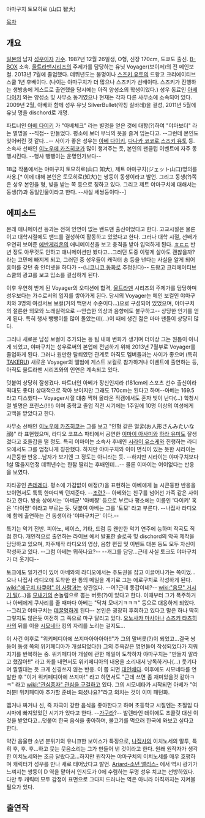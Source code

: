 야마구치 토모히로 (山口 智大)

[[목차]]

== 개요 ==

[[일본]]의 남자 [[성우]]이자 [[가수]]. 1987년 12월 26일생, O형, 신장 170cm, 도쿄도 출신. [[B-BOX]] 소속.
[[울트라맨]]시리즈의 주제가를 담당하는 유닛 Voyager(보이저)의 전 메인보컬. 2013년 7월에 졸업했다.
데뷔년도는 불명이나 [[스즈키 유토]]의 드왕고 크리에이티브 스쿨 1년 후배이다. (나이는 야마구치가 더 많으나 스즈키가 선배이다. 스즈키가 진행하는 생방송에 게스트로 출연했을 당시에는 아직 양성소의 학생이었다.)
성우 동료인 [[아베 다이키]] 와는 양성소 및 사무소 동기였으나 현재는 각자 다른 사무소에 소속되어 있다.
2009년 2월, 아베와 함께 성우 유닛 SilverBullet(약칭 실바레)을 결성, 2011년 5월에 유닛 명을 dischord로 개명.

파트너인 [[아베 다이키]] 가 "아베체크" 라는 별명을 얻은 것에 대항(?)하여 "야마보더" 라는 별명을 --직접-- 만들었다. 
평소에 보더 무늬의 옷을 즐겨 입는다고. --그런데 본인도 잊어버린 것 같다...--
사이가 좋은 성우는 [[아베 다이키]], [[다나카 코코로]],[[스즈키 유토]] 등. 소속사 선배인 [[이노우에 카즈히코]]가 많이 챙겨주는 듯, 본인의 팬클럽 이벤트에 자주 동행시킨다. --행사 뺑뺑이는 운명인가보다--

18금 작품에서는 야마구치 토모히로(山口 知大), 제트 야마구치(ジェット山口)명의를 사용.[* 이에 대해 본인은 토모히로(知大)는 쌍둥이 동생이라고 발언. 그리고 동생(?)쪽은 성우 본인을 형, 빛을 받는 쪽 등으로 칭하고 있다. 그리고 제트 야마구치에 대해서는 동생(?)과 동일인물이라고 한다. --사실 세쌍둥이다--]


== 에피소드 ==

본래 애니메이션 등과는 전혀 인연이 없는 밴드맨 출신이었다고 한다. 고교시절은 물론이고 대학시절에도 밴드를 결성하여 활동하고 있었다고 한다. 그러나 대학 시절, 선배가 우연히 보여준 [[에반게리온]]의 애니메이션을 보고 충격을 받아 입덕하게 된다. [[ㅎㄷㄷ]] 반 년 정도 아무것도 안하고 애니메이션만 봤다고...그러던 도중 이렇게 살아도 괜찮을까? 라는 고민에 빠지게 되고, 그러던 중 성우들이 캐릭터 송 등을 낸다는 사실을 알게 되어 흥미를 갖던 중 인터넷을 하다가 --([[니코니코 동화]]로 추정된다)-- 드왕고 크리에이티브 스쿨의 광고를 보고 입소를 결심하게 된다.

이후 우연히 받게 된 Voyager의 오디션에 합격, [[울트라맨]] 시리즈의 주제가를 담당하며 성우보다는 가수로서의 입지를 쌓아가게 된다.
당시의 Voyager는 메인 보컬인 야마구치와 3명의 여성서브 보컬(거의 백댄서 수준이다...)으로 구성되어 있었으며, 야마구치의 절륜한 외모와 노래실력으로 --안습한 의상과 음향에도 불구하고-- 상당한 인기를 얻게 된다. 특히 행사 뺑뺑이를 많이 돌았는데(...)이 때에 생긴 젊은 마마 팬들이 상당히 많다. 

그러나 새로운 남성 보컬이 추가되는 등 팀 내에 변화가 생기며 더이상 그는 원톱이 아니게 되었고, 야마구치는 성우로써의 본업에 전념하기 위해 2013년 7월부로 Voyager를 졸업하게 된다. 그러나 원만한 탈퇴였던 관계로 아직도 멤버들과는 사이가 좋으며 (특히 [[TAKERU]]) 새로운 Voyager의 앨범에 게스트 보컬로 참가하거나 이벤트에 출연하는 등, 아직도 울트라맨 시리즈와의 인연은 계속되고 있다.

덧붙여 상당히 잘생겼다. 파트너인 아베가 장신인지라 (181cm에 스포츠 선수 출신이라 떡대도 좋다) 상대적으로 작아 보이지만 그래도 170cm는 된다고 하며--아베는 169.5라고 디스했다-- Voyager시절 대충 찍혀 올라온 직캠에서도 혼자 빛이 난다(...) 학창시절 별명은 프린스(!!!!) 이며 중학교 졸업 직전 시기에는 1주일에 10명 이상의 여성에게 고백을 받았다고 한다. 

사무소 선배인 [[이노우에 카즈히코]]는 그를 보고 "인형 같은 얼굴(お人形さんみたいな顔)" 라 표현했으며, 라디오 코프스 파티에서 공연한 [[이마이 아사미]]와 [[하라 유미]]도 잘생겼다고 호들갑을 떨 정도. 특히 이마이는 소속사 후배인 [[시라이 유스케]]와 진행하는 라디오에서도 그를 엄청나게 칭찬했다. 하지만 야마구치와 이미 면식이 있는 듯한 시라이는 시큰둥한 반응...남자가 보기엔 그 정도는 아니라는 듯. --하지만 시라이는 야마구치보다 1살 많을지언정 데뷔년수는 한참 딸리는 후배인데...-- 물론 이마이는 어이없다는 반응을 보였다.

자타공인 [[츤데레]]다. 평소에 가감없이 애정(?)을 표현하는 아베에게 늘 시큰둥한 반응을 보이면서도 툭툭 한마디씩 던져준다. --[[조련?]]-- 아베와는 친구를 넘어선 가족 같은 사이라고 한다. 방송 상에서는 '아베군' '아베쨩' 등으로 부르나 평소에는 이름인 '다이키' 혹은 '다이쨩' 이라고 부르는 듯. 덧붙여 아베는 그를 '토모' 라고 부른다. --나집사 라디오에 함께 출연하는 건 동생이라 '야마구치군' 이다.--

특기는 악기 전반. 피아노, 베이스, 기타, 드럼 등 왠만한 악기 연주에 능하며 작곡도 직접 한다. 개인적으로 출연하는 라이브 에서 발표한 솔로곡 및 dischord의 악곡 제작을 담당하고 있으며, 자주제작 라디오의 영상, 음향 편집 및 이벤트 대본 등도 모두 자신이 작성하고 있다. --그럼 아베는 뭐하나요?-- --개그를 담당...근데 사실 토크도 야마구치가 더 웃기다-- 

토크에도 일가견이 있어 아베와의 라디오에서는 주도권을 잡고 이끌어나가는 쪽이었...으나
나집사 라디오에 도착한 한 통의 메일을 계기로 그는 에로구치로 각성하게 된다.  [[wiki:"에구치 타쿠야" 이 사람]]과는 상관없다. --어?근데 동갑이네?--
[[wiki:"음모" 거시기 털]](...)을 [[모내기]]의 손놀림으로 뽑는 버릇(?)이 있다고 한다. 이때부터 그가 폭주하거나 아베에게 쿠사리를 줄 때마다 아베는 "닥쳐 모내기ㅋㅋㅋ" 등으로 대응하게 되었다. --그리고 야마구치는 [[데꿀멍]]하게 된다-- 본인은 굉장히 후회하고 있다고 말은 하나 딱히 그렇지도 않은듯 여전히 그 쪽으로 마구 달리고 있다. [[오노사카 마사야]]나 [[스즈키 타츠히사]]의 뒤를 이을 [[시모네타]] 킹의 자리를 노리는 걸지도...

이 사건 이후로 "위키페디아에 쓰지마아아아아!!"가 그의 말버릇(?)이 되었고...결국 쌍둥이 동생 쪽의 위키페디아가 개설되었다(!) 그의 주옥같은 명언들이 작성되었다가 지워지기를 반복하는 중. 위키페디아 개설에 관한 메일이 도착하자 야마구치는 "만들지 말라고 했잖아!!" 라고 화를 내면서도 위키페디아의 내용을 소리내서 낭독하거나(...) 웃기다며 낄낄대는 듯 크게 신경쓰지 않는 반응. 이 쯤 되면 [[대인배]]다. 이후에도 시모네타를 연발한 후 "이거 위키페디아에 쓰지마!" 라고 하면서도 "근데 쓰면 좀 재미있을것 같아ㅋㅋ" 라고 [[wiki:"관심종자" 관심을 구걸]]하고 있다. 그의 시모네타가 시작되면 아베가 "여러분! 위키페디아 추가할 준비는 되셨나요?"라고 외치는 것이 이미 패턴화.

맵거나 짜거나 신, 즉 자극이 강한 음식을 좋아한다고 하며 초등학교 시절엔는 초절임 다시마에 빠져있었던 시기가 있다고 한다. --[[가구라]]?-- 발렌타인 데이에도 초콜릿 대신 이것을 받았다고...덧붙여 한국 음식을 좋아하며, 불고기를 먹으러 한국에 와보고 싶다고 한다. 

약간 음울한 소년 분위기의 유니크한 보이스가 특징으로, [[나집사]]의 이치노세의 말투, 특히 후, 후. 후...하고 웃는 웃음소리는 그가 만들어 낸 것이라고 한다. 원래 원작자가 생각한 이치노세와는 조금 달랐다고...하지만 원작자는 야마구치의 이치노세를 매우 호평하며 캐릭터가 성우를 만나 새로 태어났다고 발언. [[Ariard-소년 앨리스-]] 에서 역시 광기가 느껴지는 쌍둥이 D 역을 맡아서 인지도가 0에 수렴하는 무명 성우 치고는 선방하였다. 다만 두 캐릭터 모두 감정이 표면으로 그다지 드러나는 역은 아니라 아직까지는 지켜볼 필요가 있다. 
== 출연작 ==




